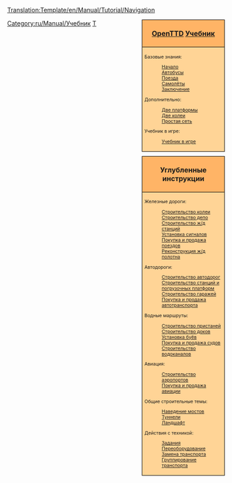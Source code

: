 <noinclude>[[Translation:Template/en/Manual/Tutorial/Navigation]]</noinclude>
<!--
NOTE:
Aqueducts should go under 'bridges' (with a link from building locks and canals), as aqueducts are in fact bridges but then for ships.

Possible future tutorials not already in list:
- Multistations
--><div style="float:right; padding-left:12px; background:none;">
<div style="width:180px; border:1px solid #000000; background:#ffb466; padding:5px; -moz-border-radius-topleft:5px; -moz-border-radius-topright:5px; font-size: 12pt;">
<center><strong><font size="3">[[ru/Manual/Main Page|OpenTTD]] [[ru/Manual/Tutorial/Main Page|Учебник]]</font></strong></center>
</div>
<div style="width:180px;  border:1px solid black; border-top-width: 0px; background:#ffd496; padding:5px; font-size: 8pt;">

Базовые знания:
:[[ru/Manual/Tutorial/Main Page|Начало]]
:[[ru/Manual/Tutorial/Автобусы|Автобусы]]
:[[ru/Manual/Tutorial/Поезда|Поезда]]
:[[ru/Manual/Tutorial/Самолёты|Самолёты]]
:[[ru/Manual/Tutorial/Заключение|Заключение]]
Дополнительно:
:[[ru/Manual/Tutorial/Две платформы|Две платформы]]
:[[ru/Manual/Tutorial/Две колеи|Две колеи]]
:[[ru/Manual/Tutorial/Простая сеть|Простая сеть]]
Учебник в игре:
:[[ru/Manual/Tutorial/Учебник в игре|Учебник в игре]]

</div>

<div style="width:180px; border:1px solid #000000; background:#ffb466; padding:5px; font-size: 12pt; margin-top: 10px;">
<center><strong><font size="3">Углубленные инструкции</font></strong></center>
</div>
<div style="width:180px;  border:1px solid black; border-top-width: 0px; background:#ffd496; padding:5px; -moz-border-radius-bottomleft:5px; -moz-border-radius-bottomright:8px; font-size: 8pt;">
<span style="font-weight:bold;">

Железные дороги:
:[[ru/Manual/Строительство колеи|Строительство колеи]]
:[[ru/Manual/Строительство депо|Строительство депо]]
:[[ru/Manual/Строительство ж/д станций|Строительство ж/д станций]]
:[[ru/Manual/Установка сигналов|Установка сигналов]]
:[[ru/Manual/Покупка и продажа поездов|Покупка и продажа поездов]]
:[[ru/Manual/Реконструкция ж/д полотна|Реконструкция ж/д полотна]]

Автодороги:
:[[ru/Manual/Строительство автодорог|Строительство автодорог]]
:[[ru/Manual/Строительство станций и погрузочных платформ|Строительство станций и погрузочных платформ]]
:[[ru/Manual/Строительство гаражей|Строительство гаражей]]
:[[ru/Manual/Покупка и продажа автотранспорта|Покупка и продажа автотранспорта]]

Водные маршруты:
:[[ru/Manual/Строительство пристаней|Строительство пристаней]]
:[[ru/Manual/Строительство доков|Строительство доков]]
:[[ru/Manual/Установка буёв|Установка буёв]]
:[[ru/Manual/Покупка и продажа судов|Покупка и продажа судов]]
:[[ru/Manual/Строительство водоканалов|Строительство водоканалов]]

Авиация:
:[[ru/Manual/Строительство аэропортов|Строительство аэропортов]]
:[[ru/Manual/Покупка и продажа авиации|Покупка и продажа авиации]]

Общие строительные темы:
:[[ru/Manual/Наведение мостов|Наведение мостов]]
:[[ru/Manual/Туннели|Туннели]]
:[[ru/Manual/Ландшафтный дизайн|Ландшафт]]

Действия с техникой:
:[[ru/Manual/Задания|Задания]]
:[[ru/Manual/Переоборудование|Переоборудование]]
:[[ru/Manual/Замена транспорта|Замена транспорта]]
:[[ru/Manual/Группы транспортных средств|Группирование транспорта]]

</span>
</div>
</div><includeonly>[[Category:ru/Manual/Учебник]]</includeonly><noinclude>

[[Category:ru/Навигация|T]]
</noinclude>